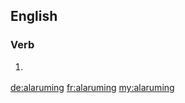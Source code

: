 ==English==

===Verb===
{{head|en}}

# {{context|archaic|rare|lang=en}} {{present participle of|alarum|lang=en}}

[[de:alaruming]]
[[fr:alaruming]]
[[my:alaruming]]